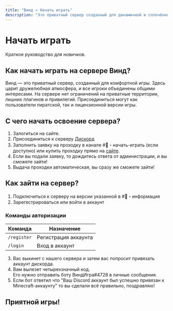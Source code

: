 ```yaml
---
title: "Винд » Начать играть"
description: "Это приватный сервер созданный для динамичной и cплoчённой игры людей."
---
```


# Начать играть

Краткое руководство для новичков.

## Как начать играть на сервере Винд?

Винд — это приватный сервер, созданный для комфортной игры. Здесь царит дружелюбная атмосфера, и все игроки объединены общими интересами. На сервере нет ограничений на приватные территории, лишних плагинов и привилегий. Присоединиться могут как пользователи пиратской, так и лицензионной версии игры.

## С чего начать освоение сервера?

1. Залогиться на сайте.
2. Присоединиться к серверу [Дискорд](https://discord.gg/VyaU5wvRMV)
3. Заполнить заявку на проходку в канале #🎫・начать-играть (если доступно) или купить проходку прямо на [сайте](/pass).
4. Если вы подали заявку, то дождитесь ответа от администрации, и вы сможете зайти!
5. Выдача проходки автоматическая, вы сразу же сможете зайти!

## Как зайти на сервер?

1. Подключиться к серверу на версии указанной в #📖・информация
2. Зарегестрироваться или войти в аккаунт

### Команды авторизации

| Команда | Назначение |
|---------|------------|
| `/register` | Регистрация аккаунта |
| `/login` | Вход в аккаунт |

3. Вас выкинет с нашего сервера и затем вас попросит привязать аккаунт дискорда.
4. Вам вылезет четырехзначный код.  
   Его нужно отправить боту ВиндИгра#4728 в личные сообщения.
5. Если бот ответил что "Ваш Discord аккаунт был успешно привязан к Minecraft-аккаунту" то вы сделали всё правильно, поздравляю!

## Приятной игры! 